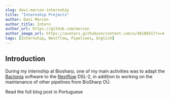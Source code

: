 ```yaml
---
slug: davi-marcon-internship
title: "Internship Projects"
author: Davi Marcon
author_title: Intern
author_url: https://github.com/mxrcon
author_image_url: https://avatars.githubusercontent.com/u/48180517?v=4
tags: [Internship, Nextflow, Pipelines, English]
---
```



## Introduction

During my internship at Biosharp, one of my main activities was to adapt the [Bactopia](https://bactopia.github.io) software to the [Nextflow](https://nextflow.io) DSL-2, in addition to working on the maintenance of other pipelines from BioSharp OÜ.

<!--truncate-->

Read the full blog post in  <Link to="/pt/blog/davi-marcon-internship"> Portuguese</Link>

